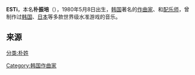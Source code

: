{{Unreferenced|time=2022-01-30T05:06:25+00:00}}
{{藝人
| Name = ESTi
| 本名 = 박진배 (朴振培)
| Alias = Silhouetti、ESTi
| School_background = [[韓国外国語大学|韓国外国語大学]]
| Born = {{birth date and age|1980|5|8}}
| Origin = {{KOR}}[[首尔|首尔]]
| Instrument = [[混音|混音]]
| Years_active = 1997年至今
| Label = Studio SIS
| Associated_acts = Sanch（歌手）、bermei.inazawa（作曲、編曲）
| URL = [http://studiosis.com/esti/ Studio SIS]
|background = non_performing_personnel}}

'''ESTi'''{{BD|1980年|5月8日||}}，本名'''朴振培'''（{{kor|k='''박진배'''|rm='''Park Jin Bae'''}}），1980年5月8日出生，[[韩国|韩国]]著名的[[作曲家|作曲家]]、{{link-en|混音師|Mixing engineer}}和[[配乐师|配乐师]]，曾制作过[[韩国|韩国]]、[[日本|日本]]等多款世界级水准游戏的音乐。

==来源==


[[Category:韩国作曲家|Category:韩国作曲家]]
[[分类:朴姓|分类:朴姓]]